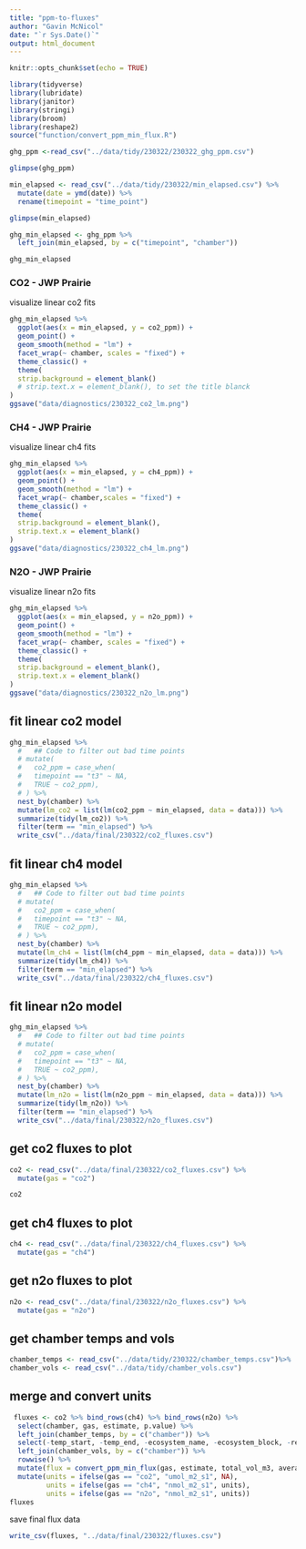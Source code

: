 ```yaml
---
title: "ppm-to-fluxes"
author: "Gavin McNicol"
date: "`r Sys.Date()`"
output: html_document
---
```


```r
knitr::opts_chunk$set(echo = TRUE)
```

```r
library(tidyverse)
library(lubridate)
library(janitor)
library(stringi)
library(broom)
library(reshape2)
source("function/convert_ppm_min_flux.R")
```

```r
ghg_ppm <-read_csv("../data/tidy/230322/230322_ghg_ppm.csv")

```

```r
glimpse(ghg_ppm)
```


```r
min_elapsed <- read_csv("../data/tidy/230322/min_elapsed.csv") %>%
  mutate(date = ymd(date)) %>% 
  rename(timepoint = "time_point")
```


```r
glimpse(min_elapsed)
```


```r
ghg_min_elapsed <- ghg_ppm %>% 
  left_join(min_elapsed, by = c("timepoint", "chamber"))
```

```r
ghg_min_elapsed
```


### CO2 - JWP Prairie

visualize linear co2 fits

```r
ghg_min_elapsed %>% 
  ggplot(aes(x = min_elapsed, y = co2_ppm)) + 
  geom_point() + 
  geom_smooth(method = "lm") + 
  facet_wrap(~ chamber, scales = "fixed") + 
  theme_classic() +
  theme(
  strip.background = element_blank()
  # strip.text.x = element_blank(), to set the title blanck
)
ggsave("data/diagnostics/230322_co2_lm.png")
```


### CH4 - JWP Prairie 

visualize linear ch4 fits

```r
ghg_min_elapsed %>% 
  ggplot(aes(x = min_elapsed, y = ch4_ppm)) + 
  geom_point() + 
  geom_smooth(method = "lm") + 
  facet_wrap(~ chamber,scales = "fixed") + 
  theme_classic() +
  theme(
  strip.background = element_blank(),
  strip.text.x = element_blank()
)
ggsave("data/diagnostics/230322_ch4_lm.png")
```


### N2O -  JWP Prairie

visualize linear n2o fits

```r
ghg_min_elapsed %>% 
  ggplot(aes(x = min_elapsed, y = n2o_ppm)) + 
  geom_point() + 
  geom_smooth(method = "lm") + 
  facet_wrap(~ chamber, scales = "fixed") + 
  theme_classic() +
  theme(
  strip.background = element_blank(),
  strip.text.x = element_blank()
)
ggsave("data/diagnostics/230322_n2o_lm.png")
```

## fit linear co2 model


```r
ghg_min_elapsed %>%
  #   ## Code to filter out bad time points
  # mutate(
  #   co2_ppm = case_when(
  #   timepoint == "t3" ~ NA,
  #   TRUE ~ co2_ppm),
  # ) %>% 
  nest_by(chamber) %>% 
  mutate(lm_co2 = list(lm(co2_ppm ~ min_elapsed, data = data))) %>%
  summarize(tidy(lm_co2)) %>% 
  filter(term == "min_elapsed") %>% 
  write_csv("../data/final/230322/co2_fluxes.csv")
```


## fit linear ch4 model

```r
ghg_min_elapsed %>%
  #   ## Code to filter out bad time points
  # mutate(
  #   co2_ppm = case_when(
  #   timepoint == "t3" ~ NA,
  #   TRUE ~ co2_ppm),
  # ) %>% 
  nest_by(chamber) %>% 
  mutate(lm_ch4 = list(lm(ch4_ppm ~ min_elapsed, data = data))) %>%
  summarize(tidy(lm_ch4)) %>% 
  filter(term == "min_elapsed") %>% 
  write_csv("../data/final/230322/ch4_fluxes.csv")
```


## fit linear n2o model

```r
ghg_min_elapsed %>%
  #   ## Code to filter out bad time points
  # mutate(
  #   co2_ppm = case_when(
  #   timepoint == "t3" ~ NA,
  #   TRUE ~ co2_ppm),
  # ) %>% 
  nest_by(chamber) %>% 
  mutate(lm_n2o = list(lm(n2o_ppm ~ min_elapsed, data = data))) %>%
  summarize(tidy(lm_n2o)) %>% 
  filter(term == "min_elapsed") %>% 
  write_csv("../data/final/230322/n2o_fluxes.csv")
```

## get co2 fluxes to plot

```r
co2 <- read_csv("../data/final/230322/co2_fluxes.csv") %>% 
  mutate(gas = "co2")
```

```r
co2
```

## get ch4 fluxes to plot

```r
ch4 <- read_csv("../data/final/230322/ch4_fluxes.csv") %>% 
  mutate(gas = "ch4")
``` 

## get n2o fluxes to plot
  
```r
n2o <- read_csv("../data/final/230322/n2o_fluxes.csv") %>% 
  mutate(gas = "n2o")
```

## get chamber temps and vols

```r
chamber_temps <- read_csv("../data/tidy/230322/chamber_temps.csv")%>%  mutate(date = ymd(date))
chamber_vols <- read_csv("../data/tidy/chamber_vols.csv")
```


## merge and convert units

```r
 fluxes <- co2 %>% bind_rows(ch4) %>% bind_rows(n2o) %>% 
  select(chamber, gas, estimate, p.value) %>% 
  left_join(chamber_temps, by = c("chamber")) %>% 
  select(-temp_start, -temp_end, -ecosystem_name, -ecosystem_block, -rep) %>% 
  left_join(chamber_vols, by = c("chamber")) %>% 
  rowwise() %>% 
  mutate(flux = convert_ppm_min_flux(gas, estimate, total_vol_m3, average_temp_kelvin)) %>% 
  mutate(units = ifelse(gas == "co2", "umol_m2_s1", NA),
         units = ifelse(gas == "ch4", "nmol_m2_s1", units),
         units = ifelse(gas == "n2o", "nmol_m2_s1", units))
fluxes
```

save final flux data

```r
write_csv(fluxes, "../data/final/230322/fluxes.csv")
```


